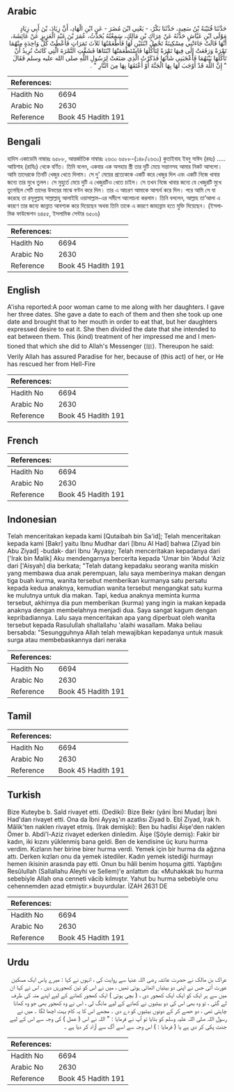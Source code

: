 ## Arabic


<div dir="rtl" lang="ar" style={{fontSize:'larger',backgroundColor:'#f8f9fa',padding:20}}>
حَدَّثَنَا قُتَيْبَةُ بْنُ سَعِيدٍ، حَدَّثَنَا بَكْرٌ، - يَعْنِي ابْنَ مُضَرَ - عَنِ ابْنِ الْهَادِ، أَنَّ زِيَادَ، بْنَ أَبِي زِيَادٍ مَوْلَى ابْنِ عَيَّاشٍ حَدَّثَهُ عَنْ عِرَاكِ بْنِ مَالِكٍ، سَمِعْتُهُ يُحَدِّثُ، عُمَرَ بْنَ عَبْدِ الْعَزِيزِ عَنْ عَائِشَةَ، أَنَّهَا قَالَتْ جَاءَتْنِي مِسْكِينَةٌ تَحْمِلُ ابْنَتَيْنِ لَهَا فَأَطْعَمْتُهَا ثَلاَثَ تَمَرَاتٍ فَأَعْطَتْ كُلَّ وَاحِدَةٍ مِنْهُمَا تَمْرَةً وَرَفَعَتْ إِلَى فِيهَا تَمْرَةً لِتَأْكُلَهَا فَاسْتَطْعَمَتْهَا ابْنَتَاهَا فَشَقَّتِ التَّمْرَةَ الَّتِي كَانَتْ تُرِيدُ أَنْ تَأْكُلَهَا بَيْنَهُمَا فَأَعْجَبَنِي شَأْنُهَا فَذَكَرْتُ الَّذِي صَنَعَتْ لِرَسُولِ اللَّهِ صلى الله عليه وسلم فَقَالَ ‏ "‏ إِنَّ اللَّهَ قَدْ أَوْجَبَ لَهَا بِهَا الْجَنَّةَ أَوْ أَعْتَقَهَا بِهَا مِنَ النَّارِ ‏"‏ ‏.‏
</div>
<div style={{backgroundColor:'#f8f9fa',padding:20, marginBottom: 10}}><table> <thead> <tr> <th>References:</th> <th></th> </tr> </thead> <tbody><tr><td>Hadith No</td><td>6694</td></tr><tr><td>Arabic No</td><td>2630</td></tr><tr><td>Reference</td><td>Book 45 Hadith 191</td></tr></tbody></table></div>

## Bengali


<div dir="ltr" lang="bn" style={{fontSize:'larger',backgroundColor:'#f8f9fa',padding:20}}>
হাদিস একাডেমি নাম্বারঃ ৬৫৮৮, আন্তর্জাতিক নাম্বারঃ ২৬৩০ ৬৫৮৮-(১৪৮/২৬৩০) কুতাইবাহ ইবনু সাঈদ (রহঃ) ..... আয়িশাহ (রাযিঃ) থেকে বর্ণিত। তিনি বলেন, একবার এক অসহায় স্ত্রী তার দুটি মেয়ে সন্তানসহ আমার নিকট আসলো। আমি তাদেরকে তিনটি খেজুর খেতে দিলাম। সে দু' মেয়ের প্রত্যেককে একটি করে খেজুর দিল এবং একটি নিজে খাবার জন্যে তার মুখে তুলল। সে মুহুর্তে মেয়ে দুটি এ খেজুরটিও খেতে চাইল। সে তখন নিজে খাবার জন্যে যে খেজুরটি মুখে তুলেছিল সেটি তাদের উভয়ের মাঝে বণ্টন করে দিল। তার এ আচরণ আমাকে আশ্চর্য করে দিল। পরে আমি সে যা করেছে তা রসূলুল্লাহ সাল্লাল্লাহু আলাইহি ওয়াসাল্লাম-এর সমীপে আলোচনা করলাম। তিনি বললেন, আল্লাহ তা’আলা এ কারণে তার জন্যে জান্নাত আবশ্যক করে দিয়েছেন অথবা তিনি তাকে এ কারণে জাহান্নাম হতে মুক্তি দিয়েছেন। (ইসলামিক ফাউন্ডেশন ৬৪৫৫, ইসলামিক সেন্টার ৬৫০৬)
</div>
<div style={{backgroundColor:'#f8f9fa',padding:20, marginBottom: 10}}><table> <thead> <tr> <th>References:</th> <th></th> </tr> </thead> <tbody><tr><td>Hadith No</td><td>6694</td></tr><tr><td>Arabic No</td><td>2630</td></tr><tr><td>Reference</td><td>Book 45 Hadith 191</td></tr></tbody></table></div>

## English


<div dir="ltr" lang="en" style={{fontSize:'larger',backgroundColor:'#f8f9fa',padding:20}}>
A'isha reported:A poor woman came to me along with her daughters. I gave her three dates. She gave a date to each of them and then she took up one date and brought that to her mouth in order to eat that, but her daughters expressed desire to eat it. She then divided the date that she intended to eat between them. This (kind) treatment of her impressed me and I mentioned that which she did to Allah's Messenger (ﷺ). Thereupon he said: Verily Allah has assured Paradise for her, because of (this act) of her, or He has rescued her from Hell-Fire
</div>
<div style={{backgroundColor:'#f8f9fa',padding:20, marginBottom: 10}}><table> <thead> <tr> <th>References:</th> <th></th> </tr> </thead> <tbody><tr><td>Hadith No</td><td>6694</td></tr><tr><td>Arabic No</td><td>2630</td></tr><tr><td>Reference</td><td>Book 45 Hadith 191</td></tr></tbody></table></div>

## French


<div dir="ltr" lang="fr" style={{fontSize:'larger',backgroundColor:'#f8f9fa',padding:20}}>

</div>
<div style={{backgroundColor:'#f8f9fa',padding:20, marginBottom: 10}}><table> <thead> <tr> <th>References:</th> <th></th> </tr> </thead> <tbody><tr><td>Hadith No</td><td>6694</td></tr><tr><td>Arabic No</td><td>2630</td></tr><tr><td>Reference</td><td>Book 45 Hadith 191</td></tr></tbody></table></div>

## Indonesian


<div dir="ltr" lang="id" style={{fontSize:'larger',backgroundColor:'#f8f9fa',padding:20}}>
Telah menceritakan kepada kami [Qutaibah bin Sa'id]; Telah menceritakan kepada kami [Bakr] yaitu Ibnu Mudhar dari [Ibnu Al Had] bahwa [Ziyad bin Abu Ziyad] -budak- dari Ibnu 'Ayyasy; Telah menceritakan kepadanya dari ['Irak bin Malik] Aku mendengarnya bercerita kepada 'Umar bin 'Abdul 'Aziz dari ['Aisyah] dia berkata; "Telah datang kepadaku seorang wanita miskin yang membawa dua anak perempuan, lalu saya memberinya makan dengan tiga buah kurma, wanita tersebut memberikan kurmanya satu persatu kepada kedua anaknya, kemudian wanita tersebut mengangkat satu kurma ke mulutnya untuk dia makan. Tapi, kedua anaknya meminta kurma tersebut, akhirnya dia pun memberikan (kurma) yang ingin ia makan kepada anaknya dengan membelahnya menjadi dua. Saya sangat kagum dengan kepribadiannya. Lalu saya menceritakan apa yang diperbuat oleh wanita tersebut kepada Rasulullah shallallahu 'alaihi wasallam. Maka beliau bersabda: "Sesungguhnya Allah telah mewajibkan kepadanya untuk masuk surga atau membebaskannya dari neraka
</div>
<div style={{backgroundColor:'#f8f9fa',padding:20, marginBottom: 10}}><table> <thead> <tr> <th>References:</th> <th></th> </tr> </thead> <tbody><tr><td>Hadith No</td><td>6694</td></tr><tr><td>Arabic No</td><td>2630</td></tr><tr><td>Reference</td><td>Book 45 Hadith 191</td></tr></tbody></table></div>

## Tamil


<div dir="ltr" lang="ta" style={{fontSize:'larger',backgroundColor:'#f8f9fa',padding:20}}>

</div>
<div style={{backgroundColor:'#f8f9fa',padding:20, marginBottom: 10}}><table> <thead> <tr> <th>References:</th> <th></th> </tr> </thead> <tbody><tr><td>Hadith No</td><td>6694</td></tr><tr><td>Arabic No</td><td>2630</td></tr><tr><td>Reference</td><td>Book 45 Hadith 191</td></tr></tbody></table></div>

## Turkish


<div dir="ltr" lang="tr" style={{fontSize:'larger',backgroundColor:'#f8f9fa',padding:20}}>
Bize Kuteybe b. Saîd rivayet etti. (Dediki): Bize Bekr (yâni İbni Mudarj İbni Had'dan rivayet etti. Ona da İbni Ayyaş'ın azatlısı Ziyad b. Ebî Ziyad, Irak h. Mâlik'ten naklen rivayet etmiş. (Irak demişki): Ben bu hadîsi Âişe'den naklen Ömer b. Abdi'l-Aziz rivayet ederken dinledim. Âişe (Şöyle demiş): Fakir bir kadın, iki kızını yüklenmiş bana geldi. Ben de kendisine üç kuru hurma verdim. Kızların her birine birer hurma verdi. Yemek için bir hurma da ağzına attı. Derken kızları onu da yemek istediler. Kadın yemek istediği hurmayı hemen ikisinin arasında pay etti. Onun bu hâli benim hoşuma gitti. Yaptığını Resûlullah (Sallallahu Aleyhi ve Sellem)'e anlattım da: «Muhakkak bu hurma sebebiyle Allah ona cenneti vâcib kılmıştır. Yahut bu hurma sebebiyle onu cehennemden azad etmiştir.» buyurdular. İZAH 2631 DE
</div>
<div style={{backgroundColor:'#f8f9fa',padding:20, marginBottom: 10}}><table> <thead> <tr> <th>References:</th> <th></th> </tr> </thead> <tbody><tr><td>Hadith No</td><td>6694</td></tr><tr><td>Arabic No</td><td>2630</td></tr><tr><td>Reference</td><td>Book 45 Hadith 191</td></tr></tbody></table></div>

## Urdu


<div dir="rtl" lang="ur" style={{fontSize:'larger',backgroundColor:'#f8f9fa',padding:20}}>
عراک بن مالک نے حضرت عائشہ رضی اللہ عنہا سے روایت کی ، انہوں نے کہا : میرے پاس ایک مسکین عورت آئی جس نے اپنی دو بیٹیاں اٹھائی ہوئی تھیں ، میں نے اس کو تین کھجوریں دیں ، اس نے کہا ان میں سے ہر ایک کو ایک ایک کھجور دی ، ( بچی ہوئی ) ایک کھجور کھانے کے لیے اپنے منہ کی طرف لے گئی ، تو وہ بھی اس کی دو بیٹیوں نے کھانے کے لیے مانگ لی ، اس نے وہ کھجور بھی جو وہ کھانا چاہتی تھی ، دو حصے کر کے دونوں بیٹیوں کو دے دی ۔ مجھے اس کا یہ کام بہت اچھا لگا ۔ میں نے رسول اللہ صلی اللہ علیہ وسلم کو بتایا تو آپ نے فرمایا : " اللہ نے اس ( عمل ) کی وجہ سے اس کے لیے جنت پکی کر دی ہے یا ( فرمایا : ) اس وجہ سے اسے آگ سے آزاد کر دیا ہے ۔
</div>
<div style={{backgroundColor:'#f8f9fa',padding:20, marginBottom: 10}}><table> <thead> <tr> <th>References:</th> <th></th> </tr> </thead> <tbody><tr><td>Hadith No</td><td>6694</td></tr><tr><td>Arabic No</td><td>2630</td></tr><tr><td>Reference</td><td>Book 45 Hadith 191</td></tr></tbody></table></div>